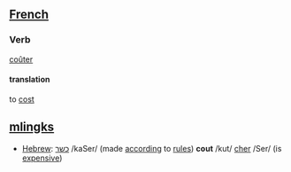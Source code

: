 ==[[French]]==

===Verb===
[[:fr:coûter|coûter]] 

====translation====
to [[cost]]

==[[mlingks]]==
*[[Hebrew]]: [[כשר]] /kaSer/ (made [[according]] to [[rule]]s) '''cout''' /kut/ [[cher]] /Ser/ (is [[expensive]])